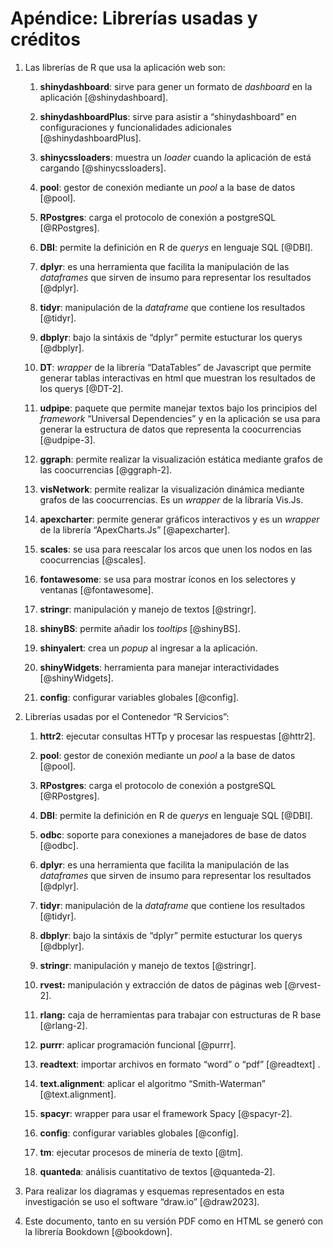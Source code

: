 # Apéndice: Librerías usadas y créditos {.unnumbered}

1.  Las librerías de R que usa la aplicación web son:

    1.  **shinydashboard**: sirve para gener un formato de *dashboard* en la aplicación [@shinydashboard].

    2.  **shinydashboardPlus**: sirve para asistir a "shinydashboard" en configuraciones y funcionalidades adicionales [@shinydashboardPlus].

    3.  **shinycssloaders**: muestra un *loader* cuando la aplicación de está cargando [@shinycssloaders].

    4.  **pool**: gestor de conexión mediante un *pool* a la base de datos [@pool].

    5.  **RPostgres**: carga el protocolo de conexión a postgreSQL [@RPostgres].

    6.  **DBI**: permite la definición en R de *querys* en lenguaje SQL [@DBI].

    7.  **dplyr**: es una herramienta que facilita la manipulación de las *dataframes* que sirven de insumo para representar los resultados [@dplyr].

    8.  **tidyr**: manipulación de la *dataframe* que contiene los resultados [@tidyr].

    9.  **dbplyr**: bajo la sintáxis de "dplyr" permite estucturar los querys [@dbplyr].

    10. **DT**: *wrapper* de la librería "DataTables" de Javascript que permite generar tablas interactivas en html que muestran los resultados de los querys [@DT-2].

    11. **udpipe**: paquete que permite manejar textos bajo los principios del *framework* "Universal Dependencies" y en la aplicación se usa para generar la estructura de datos que representa la coocurrencias [@udpipe-3].

    12. **ggraph**: permite realizar la visualización estática mediante grafos de las coocurrencias [@ggraph-2].

    13. **visNetwork**: permite realizar la visualización dinámica mediante grafos de las coocurrencias. Es un *wrapper* de la libraría Vis.Js.

    14. **apexcharter**: permite generar gráficos interactivos y es un *wrapper* de la librería "ApexCharts.Js" [@apexcharter].

    15. **scales**: se usa para reescalar los arcos que unen los nodos en las coocurrencias [@scales].

    16. **fontawesome**: se usa para mostrar íconos en los selectores y ventanas [@fontawesome].

    17. **stringr**: manipulación y manejo de textos [@stringr].

    18. **shinyBS**: permite añadir los *tooltips* [@shinyBS].

    19. **shinyalert**: crea un *popup* al ingresar a la aplicación.

    20. **shinyWidgets**: herramienta para manejar interactividades [@shinyWidgets].

    21. **config**: configurar variables globales [@config].

2.  Librerías usadas por el Contenedor "R Servicios":

    1.  **httr2**: ejecutar consultas HTTp y procesar las respuestas [@httr2].

    2.  **pool**: gestor de conexión mediante un *pool* a la base de datos [@pool].

    3.  **RPostgres**: carga el protocolo de conexión a postgreSQL [@RPostgres].

    4.  **DBI**: permite la definición en R de *querys* en lenguaje SQL [@DBI].

    5.  **odbc**: soporte para conexiones a manejadores de base de datos [@odbc].

    6.  **dplyr**: es una herramienta que facilita la manipulación de las *dataframes* que sirven de insumo para representar los resultados [@dplyr].

    7.  **tidyr**: manipulación de la *dataframe* que contiene los resultados [@tidyr].

    8.  **dbplyr**: bajo la sintáxis de "dplyr" permite estucturar los querys [@dbplyr].

    9.  **stringr**: manipulación y manejo de textos [@stringr].

    10. **rvest:** manipulación y extracción de datos de páginas web [@rvest-2].

    11. **rlang:** caja de herramientas para trabajar con estructuras de R base [@rlang-2].

    12. **purrr**: aplicar programación funcional [@purrr].

    13. **readtext**: importar archivos en formato "word" o "pdf" [@readtext] .

    14. **text.alignment**: aplicar el algoritmo "Smith-Waterman" [@text.alignment].

    15. **spacyr**: wrapper para usar el framework Spacy [@spacyr-2].

    16. **config**: configurar variables globales [@config].

    17. **tm**: ejecutar procesos de minería de texto [@tm].

    18. **quanteda**: análisis cuantitativo de textos [@quanteda-2].

3.  Para realizar los diagramas y esquemas representados en esta investigación se uso el software "draw.io" [@draw2023].

4.  Este documento, tanto en su versión PDF como en HTML se generó con la librería Bookdown [@bookdown].
